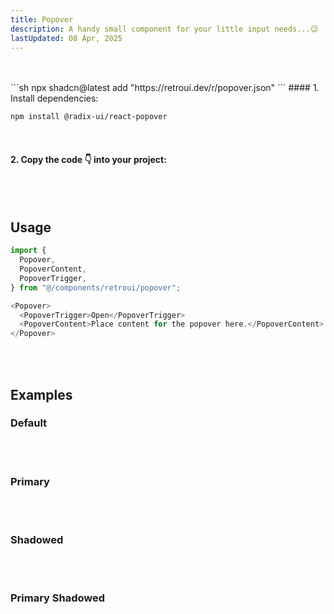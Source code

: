 ```yaml
---
title: Popover
description: A handy small component for your little input needs...😉
lastUpdated: 08 Apr, 2025
---
```


<ComponentShowcase name="popover-style-default" />
<br />
<br />

<ComponentInstall>
    <ComponentInstall.Cli>
        ```sh
        npx shadcn@latest add "https://retroui.dev/r/popover.json"
        ```
    </ComponentInstall.Cli>
    <ComponentInstall.Manual>
#### 1. Install dependencies:

```sh
npm install @radix-ui/react-popover
```

<br />

#### 2. Copy the code 👇 into your project:

<ComponentSource name="popover" />
    </ComponentInstall.Manual>

</ComponentInstall>

<br />
<br />

## Usage

```typescript
import {
  Popover,
  PopoverContent,
  PopoverTrigger,
} from "@/components/retroui/popover";
```

```typescript
<Popover>
  <PopoverTrigger>Open</PopoverTrigger>
  <PopoverContent>Place content for the popover here.</PopoverContent>
</Popover>
```

<br />
<br />

## Examples

### Default

<ComponentShowcase name="popover-style-default" />
<br />
<br />

### Primary

<ComponentShowcase name="popover-style-primary" />
<br />
<br />

### Shadowed

<ComponentShowcase name="popover-style-default-shadow" />
<br />
<br />

### Primary Shadowed

<ComponentShowcase name="popover-style-primary-shadow" />
<br />
<br />
